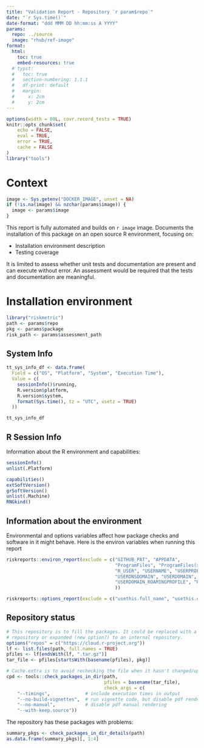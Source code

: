 ```yaml
---
title: "Validation Report - Repository `r param$repo`"
date: "`r Sys.time()`"
date-format: "ddd MMM DD hh:mm:ss A YYYY"
params:
  repo: ../source
  image: "rhub/ref-image"
format:
  html: 
    toc: true  
    embed-resources: true
  # typst:
  #   toc: true
  #   section-numbering: 1.1.1
  #   df-print: default
  #   margin:
  #     x: 2cm
  #     y: 2cm
---
```


```r
options(width = 80L, covr.record_tests = TRUE)
knitr::opts_chunk$set(
    echo = FALSE,
    eval = TRUE,
    error = TRUE,
    cache = FALSE
)
library("tools")
```

# Context


```r
image <- Sys.getenv("DOCKER_IMAGE", unset = NA)
if (!is.na(image) && nzchar(params$image)) {
  image <- params$image
}
```

This report is fully automated and builds on `r image` image.
Documents the installation of this package on an open source R environment, focusing on:

- Installation environment description
- Testing coverage

It is limited to assess whether unit tests and documentation are present and can execute without error. 
An assessment would be required that the tests and documentation are meaningful. 

# Installation environment

```r
library("riskmetric")
path <- params$repo
pkg <- params$package
risk_path <- params$assessment_path
```


## System Info

```r
tt_sys_info_df <- data.frame(
  Field = c("OS", "Platform", "System", "Execution Time"),
  Value = c(
    sessionInfo()$running,
    R.version$platform,
    R.version$system,
    format(Sys.time(), tz = "UTC", usetz = TRUE)
  ))

tt_sys_info_df
```

## R Session Info

Information about the R environment and capabilities:

```r
sessionInfo()
unlist(.Platform)

capabilities()
extSoftVersion()
grSoftVersion()
unlist(.Machine)
RNGkind()
```


## Information about the environment

Environmental and options variables affect how package checks and software in it might behave.
Here is the environ variables when running this report

```r
riskreports::environ_report(exclude = c("GITHUB_PAT", "APPDATA", 
                                        "ProgramFiles", "ProgramFiles(x86)",
                                        "R_USER", "USERNAME", "USERPROFILE", 
                                        "USERDNSDOMAIN", "USERDOMAIN", 
                                        "USERDOMAIN_ROAMINGPROFILE", "R_DptShare"              
                                        ))
```

```r
riskreports::options_report(exclude = c("usethis.full_name", "usethis.description", "usethis.destdir"))
```


## Repository status

```r
# This repository is to fill the packages. It could be replaced with a common 
# repository or expanded (new option?) to an internal repository.
options("repos" = c("https://cloud.r-project.org"))
lf <- list.files(path, full.names = TRUE)
pfiles <- lf[endsWith(lf, ".tar.gz")]
tar_file <- pfiles[startsWith(basename(pfiles), pkg)]
```


```r
# Cache.extra is to avoid rechecking the file when it hasn't changed/updated
cpd <- tools::check_packages_in_dir(path, 
                                    pfiles = basename(tar_file),
                                    check_args = c(
    "--timings",             # include execution times in output
    "--no-build-vignettes",  # run vignette code, but disable pdf rendering
    "--no-manual",           # disable pdf manual rendering
    "--with-keep.source"))
```

The repository has these packages with problems:

```r
summary_pkgs <- check_packages_in_dir_details(path)
as.data.frame(summary_pkgs)[, 1:4]
```
